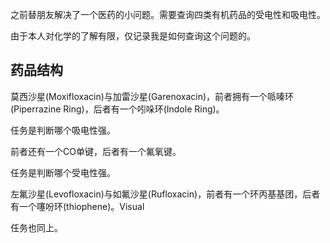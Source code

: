 

<WordCount>

之前替朋友解决了一个医药的小问题。需要查询四类有机药品的受电性和吸电性。

由于本人对化学的了解有限，仅记录我是如何查询这个问题的。

## 药品结构

莫西沙星(Moxifloxacin)与加雷沙星(Garenoxacin)，前者拥有一个哌嗪环(Piperrazine Ring)，后者有一个吲哚环(Indole Ring)。

任务是判断哪个吸电性强。

前者还有一个CO单键，后者有一个氟氧键。

任务是判断哪个受电性强。

左氟沙星(Levofloxacin)与如氟沙星(Rufloxacin)，前者有一个环丙基基团，后者有一个噻吩环(thiophene)。Visual

任务也同上。



</WordCount>
